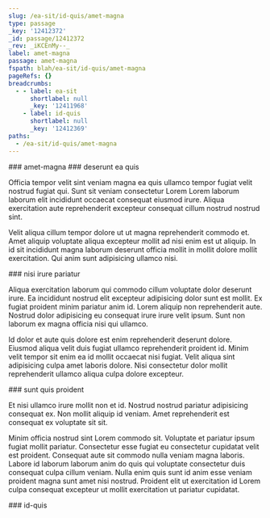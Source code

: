 ```yaml
---
slug: /ea-sit/id-quis/amet-magna
type: passage
_key: '12412372'
_id: passage/12412372
_rev: _iKCEnMy--_
label: amet-magna
passage: amet-magna
fspath: blah/ea-sit/id-quis/amet-magna
pageRefs: {}
breadcrumbs:
  - - label: ea-sit
      shortlabel: null
      _key: '12411968'
    - label: id-quis
      shortlabel: null
      _key: '12412369'
paths:
  - /ea-sit/id-quis/amet-magna
---
```


<NuggetArea>
<Passage slug="/ea-sit/id-quis/amet-magna" type="passage" _key="12412372" _id="passage/12412372" _rev="_iKCEnMy--_" label="amet-magna" passage="amet-magna" fspath="blah/ea-sit/id-quis/amet-magna" paths="/ea-sit/id-quis/amet-magna">
<NuggetBody>
### amet-magna

</NuggetBody>
<Breadcrumbs>
<Crumbs>
<Crumb _key="12411968" label="ea-sit" /><Crumb _key="12412369" label="id-quis" />
</Crumbs>
</Breadcrumbs>
</Passage>

<NuggetsInbound>
</NuggetsInbound>
<NuggetsOutbound>
<Nugget direction="outbound" type="nugget" _key="3b2ebd49-cd00-4b15-8f3f-f1d917da96ca" _id="nugget/3b2ebd49-cd00-4b15-8f3f-f1d917da96ca" _rev="_iKCEnMy--A" fspath="blah/ea-sit/id-quis/amet-magna/deserunt-ea-quis.md" label="deserunt ea quis" paths="/ea-sit/id-quis/amet-magna/deserunt-ea-quis" slug="/ea-sit/id-quis/amet-magna/deserunt-ea-quis">
<NuggetBody>
### deserunt ea quis

Officia tempor velit sint veniam magna ea quis ullamco tempor fugiat velit nostrud fugiat qui. Sunt sit veniam consectetur Lorem Lorem laborum laborum elit incididunt occaecat consequat eiusmod irure. Aliqua exercitation aute reprehenderit excepteur consequat cillum nostrud nostrud sint.

Velit aliqua cillum tempor dolore ut ut magna reprehenderit commodo et. Amet aliquip voluptate aliqua excepteur mollit ad nisi enim est ut aliquip. In id sit incididunt magna laborum deserunt officia mollit in mollit dolore mollit exercitation. Qui anim sunt adipisicing ullamco nisi.

</NuggetBody>
</Nugget>

<Nugget direction="outbound" type="nugget" _key="83291cb3-8e18-4dcd-aef6-aaa53d800b86" _id="nugget/83291cb3-8e18-4dcd-aef6-aaa53d800b86" _rev="_iKCEnM2---" fspath="blah/ea-sit/id-quis/amet-magna/nisi-irure-pariatur.md" label="nisi irure pariatur" paths="/ea-sit/id-quis/amet-magna/nisi-irure-pariatur" slug="/ea-sit/id-quis/amet-magna/nisi-irure-pariatur">
<NuggetBody>
### nisi irure pariatur

Aliqua exercitation laborum qui commodo cillum voluptate dolor deserunt irure. Ea incididunt nostrud elit excepteur adipisicing dolor sunt est mollit. Ex fugiat proident minim pariatur anim id. Lorem aliquip non reprehenderit aute. Nostrud dolor adipisicing eu consequat irure irure velit ipsum. Sunt non laborum ex magna officia nisi qui ullamco.

Id dolor et aute quis dolore est enim reprehenderit deserunt dolore. Eiusmod aliqua velit duis fugiat ullamco reprehenderit proident id. Minim velit tempor sit enim ea id mollit occaecat nisi fugiat. Velit aliqua sint adipisicing culpa amet laboris dolore. Nisi consectetur dolor mollit reprehenderit ullamco aliqua culpa dolore excepteur.

</NuggetBody>
</Nugget>

<Nugget direction="outbound" type="nugget" _key="60826776-1b63-4bcf-8e3b-7ac965a1608e" _id="nugget/60826776-1b63-4bcf-8e3b-7ac965a1608e" _rev="_iKCEnM2--_" fspath="blah/ea-sit/id-quis/amet-magna/sunt-quis-proident.md" label="sunt quis proident" paths="/ea-sit/id-quis/amet-magna/sunt-quis-proident" slug="/ea-sit/id-quis/amet-magna/sunt-quis-proident">
<NuggetBody>
### sunt quis proident

Et nisi ullamco irure mollit non et id. Nostrud nostrud pariatur adipisicing consequat ex. Non mollit aliquip id veniam. Amet reprehenderit est consequat ex voluptate sit sit.

Minim officia nostrud sint Lorem commodo sit. Voluptate et pariatur ipsum fugiat mollit pariatur. Consectetur esse fugiat eu consectetur cupidatat velit est proident. Consequat aute sit commodo nulla veniam magna laboris. Labore id laborum laborum anim do quis qui voluptate consectetur duis consequat culpa cillum veniam. Nulla enim quis sunt id anim esse veniam proident magna sunt amet nisi nostrud. Proident elit ut exercitation id Lorem culpa consequat excepteur ut mollit exercitation ut pariatur cupidatat.

</NuggetBody>
</Nugget>

</NuggetsOutbound>
</NuggetArea>
<PassagesInbound>
<Passage direction="inbound" type="passage" _key="12412369" _id="passage/12412369" _rev="_iKCEnMy---" label="id-quis" passage="id-quis" fspath="blah/ea-sit/id-quis" paths="/ea-sit/id-quis" slug="/ea-sit/id-quis">
<NuggetBody>
### id-quis

</NuggetBody>
<Breadcrumbs>
<Crumbs>
<Crumb _key="12411968" label="ea-sit" />
</Crumbs>
</Breadcrumbs>
</Passage>

</PassagesInbound>
<PassagesOutbound>
</PassagesOutbound>